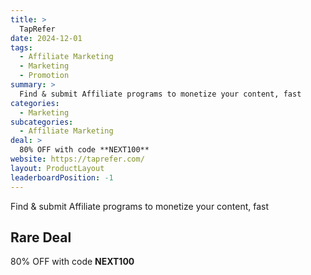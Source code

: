 ```yaml
---
title: >
  TapRefer
date: 2024-12-01
tags:
  - Affiliate Marketing
  - Marketing
  - Promotion
summary: >
  Find & submit Affiliate programs to monetize your content, fast
categories:
  - Marketing
subcategories:
  - Affiliate Marketing
deal: >
  80% OFF with code **NEXT100**
website: https://taprefer.com/
layout: ProductLayout
leaderboardPosition: -1
---
```

Find & submit Affiliate programs to monetize your content, fast

## Rare Deal

80% OFF with code **NEXT100**
